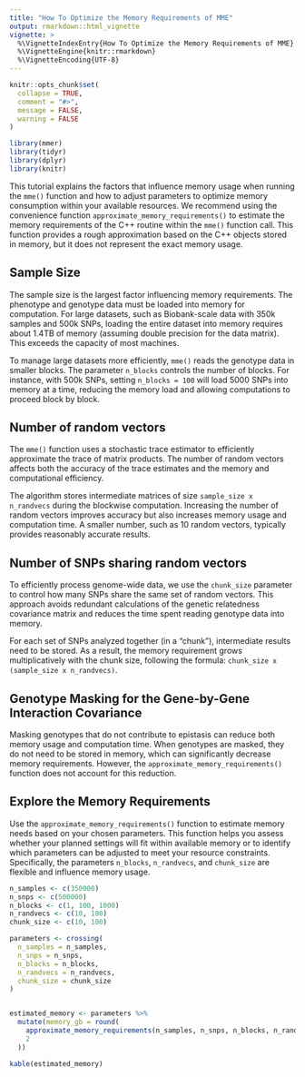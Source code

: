 ```yaml
---
title: "How To Optimize the Memory Requirements of MME"
output: rmarkdown::html_vignette
vignette: >
  %\VignetteIndexEntry{How To Optimize the Memory Requirements of MME}
  %\VignetteEngine{knitr::rmarkdown}
  %\VignetteEncoding{UTF-8}
---
```


```r
knitr::opts_chunk$set(
  collapse = TRUE,
  comment = "#>",
  message = FALSE, 
  warning = FALSE
)
```

```r
library(mmer)
library(tidyr)
library(dplyr)
library(knitr)
```


This tutorial explains the factors that influence memory usage when running the `mme()` function and how to adjust parameters to optimize memory consumption within your available resources. We recommend using the convenience function `approximate_memory_requirements()` to estimate the memory requirements of the C++ routine within the `mme()` function call. This function provides a rough approximation based on the C++ objects stored in memory, but it does not represent the exact memory usage.

## Sample Size

The sample size is the largest factor influencing memory requirements. The phenotype and genotype data must be loaded into memory for computation. For large datasets, such as Biobank-scale data with 350k samples and 500k SNPs, loading the entire dataset into memory requires about 1.4TB of memory (assuming double precision for the data matrix). This exceeds the capacity of most machines.

To manage large datasets more efficiently, `mme()` reads the genotype data in smaller blocks. The parameter `n_blocks` controls the number of blocks. For instance, with 500k SNPs, setting `n_blocks = 100` will load 5000 SNPs into memory at a time, reducing the memory load and allowing computations to proceed block by block.

## Number of random vectors

The `mme()` function uses a stochastic trace estimator to efficiently approximate the trace of matrix products. The number of random vectors affects both the accuracy of the trace estimates and the memory and computational efficiency.

The algorithm stores intermediate matrices of size `sample_size x n_randvecs` during the blockwise computation. Increasing the number of random vectors improves accuracy but also increases memory usage and computation time. A smaller number, such as 10 random vectors, typically provides reasonably accurate results.

## Number of SNPs sharing random vectors

To efficiently process genome-wide data, we use the `chunk_size` parameter to control how many SNPs share the same set of random vectors. This approach avoids redundant calculations of the genetic relatedness covariance matrix and reduces the time spent reading genotype data into memory.

For each set of SNPs analyzed together (in a “chunk”), intermediate results need to be stored. As a result, the memory requirement grows multiplicatively with the chunk size, following the formula: `chunk_size x (sample_size x n_randvecs)`.

## Genotype Masking for the Gene-by-Gene Interaction Covariance

Masking genotypes that do not contribute to epistasis can reduce both memory usage and computation time. When genotypes are masked, they do not need to be stored in memory, which can significantly decrease memory requirements. However, the `approximate_memory_requirements()` function does not account for this reduction.

## Explore the Memory Requirements

Use the `approximate_memory_requirements()` function to estimate memory needs based on your chosen parameters. This function helps you assess whether your planned settings will fit within available memory or to identify which parameters can be adjusted to meet your resource constraints. Specifically, the parameters `n_blocks`, `n_randvecs`, and `chunk_size` are flexible and influence memory usage.

```r
n_samples <- c(350000)
n_snps <- c(500000)
n_blocks <- c(1, 100, 1000)
n_randvecs <- c(10, 100)
chunk_size <- c(10, 100)

parameters <- crossing(
  n_samples = n_samples,
  n_snps = n_snps,
  n_blocks = n_blocks,
  n_randvecs = n_randvecs,
  chunk_size = chunk_size
)


estimated_memory <- parameters %>%
  mutate(memory_gb = round(
    approximate_memory_requirements(n_samples, n_snps, n_blocks, n_randvecs, chunk_size),
    2
  ))

kable(estimated_memory)
```
